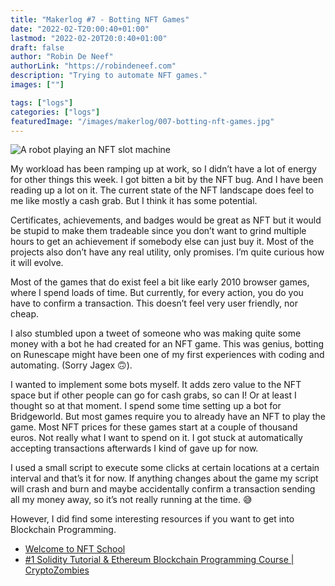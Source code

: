 ```yaml
---
title: "Makerlog #7 - Botting NFT Games"
date: "2022-02-T20:00:40+01:00"
lastmod: "2022-02-20T20:0:40+01:00"
draft: false
author: "Robin De Neef"
authorLink: "https://robindeneef.com"
description: "Trying to automate NFT games."
images: [""]

tags: ["logs"]
categories: ["logs"]
featuredImage: "/images/makerlog/007-botting-nft-games.jpg"
---
```


![A robot playing an NFT slot machine](/images/makerlog/007-botting-nft-games.jpg)

My workload has been ramping up at work, so I didn’t have a lot of energy for other things this week. I got bitten a bit by the NFT bug. And I have been reading up a lot on it. The current state of the NFT landscape does feel to me like mostly a cash grab. But I think it has some potential. 

Certificates, achievements, and badges would be great as NFT but it would be stupid to make them tradeable since you don’t want to grind multiple hours to get an achievement if somebody else can just buy it. Most of the projects also don’t have any real utility, only promises. I’m quite curious how it will evolve. 

Most of the games that do exist feel a bit like early 2010 browser games, where I spend loads of time. But currently, for every action, you do you have to confirm a transaction. This doesn’t feel very user friendly, nor cheap. 

I also stumbled upon a tweet of someone who was making quite some money with a bot he had created for an NFT game. This was genius, botting on Runescape might have been one of my first experiences with coding and automating. (Sorry Jagex 🙃). 

I wanted to implement some bots myself. It adds zero value to the NFT space but if other people can go for cash grabs, so can I! Or at least I thought so at that moment. I spend some time setting up a bot for Bridgeworld. But most games require you to already have an NFT to play the game. Most NFT prices for these games start at a couple of thousand euros. Not really what I want to spend on it. I got stuck at automatically accepting transactions afterwards I kind of gave up for now. 

I used a small script to execute some clicks at certain locations at a certain interval and that’s it for now. If anything changes about the game my script will crash and burn and maybe accidentally confirm a transaction sending all my money away, so it’s not really running at the time. 😅

However, I did find some interesting resources if you want to get into Blockchain Programming. 
 * [Welcome to NFT School](https://nftschool.dev/)
 * [#1 Solidity Tutorial & Ethereum Blockchain Programming Course | CryptoZombies](https://cryptozombies.io/)